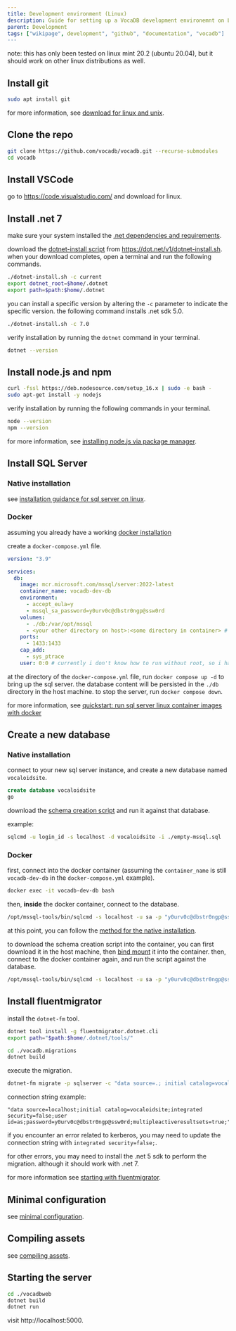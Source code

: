 ```yaml
---
title: Development environment (Linux)
description: Guide for setting up a VocaDB development environemnt on Linux
parent: Development
tags: ["wikipage", development", "github", "documentation", "vocadb"]
---
```


note: this has only been tested on linux mint 20.2 (ubuntu 20.04), but it should work on other linux distributions as well.

## Install git

```bash
sudo apt install git
```

for more information, see [download for linux and unix](https://git-scm.com/download/linux).

## Clone the repo

```bash
git clone https://github.com/vocadb/vocadb.git --recurse-submodules
cd vocadb
```

## Install VSCode

go to https://code.visualstudio.com/ and download for linux.

## Install .net 7

make sure your system installed the [.net dependencies and requirements](https://learn.microsoft.com/en-us/dotnet/core/install/linux-ubuntu#dependencies).

download the [dotnet-install script](https://docs.microsoft.com/en-us/dotnet/core/tools/dotnet-install-script) from https://dot.net/v1/dotnet-install.sh. when your download completes, open a terminal and run the following commands.

```bash
./dotnet-install.sh -c current
export dotnet_root=$home/.dotnet
export path=$path:$home/.dotnet
```

you can install a specific version by altering the `-c` parameter to indicate the specific version. the following command installs .net sdk 5.0.

```bash
./dotnet-install.sh -c 7.0
```

verify installation by running the `dotnet` command in your terminal.

```bash
dotnet --version
```

## Install node.js and npm

```bash
curl -fssl https://deb.nodesource.com/setup_16.x | sudo -e bash -
sudo apt-get install -y nodejs
```

verify installation by running the following commands in your terminal.

```bash
node --version
npm --version
```

for more information, see [installing node.js via package manager](https://nodejs.org/en/download/package-manager/).

## Install SQL Server

### Native installation

see [installation guidance for sql server on linux](https://docs.microsoft.com/en-us/sql/linux/sql-server-linux-setup?view=sql-server-ver15#platforms).

### Docker

assuming you already have a working [docker installation](https://docs.docker.com/engine/install/ubuntu/)

create a `docker-compose.yml` file.

```yml
version: "3.9"

services:
  db:
    image: mcr.microsoft.com/mssql/server:2022-latest
    container_name: vocadb-dev-db
    environment:
      - accept_eula=y
      - mssql_sa_password=y0urv0c@dbstr0ngp@ssw0rd
    volumes:
      - ./db:/var/opt/mssql
      - <your other directory on host>:<some directory in container> # this is how you share files between host machine and the container
    ports:
      - 1433:1433
    cap_add:
      - sys_ptrace
    user: 0:0 # currently i don't know how to run without root, so i have to put 0:0 here to run with root
```

at the directory of the `docker-compose.yml` file, run `docker compose up -d` to bring up the sql server. the database content will be persisted in the `./db` directory in the host machine.
to stop the server, run `docker compose down`.

for more information, see [quickstart: run sql server linux container images with docker](https://learn.microsoft.com/en-us/sql/linux/quickstart-install-connect-docker?view=sql-server-linux-ver16&pivots=cs1-bash)

## Create a new database

### Native installation

connect to your new sql server instance, and create a new database named `vocaloidsite`.

```sql
create database vocaloidsite
go
```

download the [schema creation script](https://vocaloid.eu/vocadb/empty-mssql.sql) and run it against that database.

example:

```bash
sqlcmd -u login_id -s localhost -d vocaloidsite -i ./empty-mssql.sql
```

### Docker

first, connect into the docker container (assuming the `container_name` is still `vocadb-dev-db` in the `docker-compose.yml` example).

```bash
docker exec -it vocadb-dev-db bash
```

then, **inside** the docker container, connect to the database.

```bash
/opt/mssql-tools/bin/sqlcmd -s localhost -u sa -p "y0urv0c@dbstr0ngp@ssw0rd"
```

at this point, you can follow the [method for the native installation](#for-native-installation).

to download the schema creation script into the container, you can first download it in the host machine, then [bind mount](https://docs.docker.com/compose/compose-file/compose-file-v3/#volumes) it into the container. then, connect to the docker container again, and run the script against the database.

```bash
/opt/mssql-tools/bin/sqlcmd -s localhost -u sa -p "y0urv0c@dbstr0ngp@ssw0rd" -i /where/you/mount/the/empty-mssql.sql
```

## Install fluentmigrator

install the `dotnet-fm` tool.

```bash
dotnet tool install -g fluentmigrator.dotnet.cli
export path="$path:$home/.dotnet/tools/"
```

```bash
cd ./vocadb.migrations
dotnet build
```

execute the migration.

```bash
dotnet-fm migrate -p sqlserver -c "data source=.; initial catalog=vocaloidsite; trusted_connection=true;" -a "./bin/debug/net472/vocadb.migrations.dll"
```

connection string example:

```
"data source=localhost;initial catalog=vocaloidsite;integrated security=false;user id=as;password=y0urv0c@dbstr0ngp@ssw0rd;multipleactiveresultsets=true;"
```

if you encounter an error related to kerberos, you may need to update the connection string with `integrated security=false;`.

for other errors, you may need to install the .net 5 sdk to perform the migration. although it should work with .net 7.

for more information see [starting with fluentmigrator](https://fluentmigrator.github.io/articles/quickstart.html?tabs=runner-dotnet-fm).

## Minimal configuration

see [minimal configuration](/development/vocadb-development-environment-windows#minimal-configuration).

## Compiling assets

see [compiling assets](/development/vocadb-development-environment-windows#compiling-assets).

## Starting the server

```bash
cd ./vocadbweb
dotnet build
dotnet run
```

visit http://localhost:5000.
